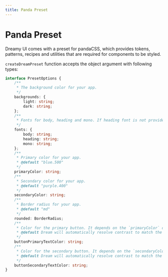 ```yaml
---
title: Panda Preset
---
```


# Panda Preset

Dreamy UI comes with a preset for pandaCSS, which provides tokens, patterns, recipes and utilities that are required for components to be styled.

`createDreamPreset` function accepts the object argument with following types:

```ts
interface PresetOptions {
    /**
     * The background color for your app.
     */
    backgrounds: {
        light: string;
        dark: string;
    };
    /**
     * Fonts for body, heading and mono. If heading font is not provided, it will use body font for headings.
     */
    fonts: {
        body: string;
        heading: string;
        mono: string;
    };
    /**
     * Primary color for your app.
     * @default "blue.500"
     */
    primaryColor: string;
    /**
     * Secondary color for your app.
     * @default "purple.400"
     */
    secondaryColor: string;
    /**
     * Border radius for your app.
     * @default "md"
     */
    rounded: BorderRadius;
    /**
     * Color for the primary button. It depends on the `primaryColor` option.
     * @default Dream will automatically resolve contrast to match the `primaryColor` option.
     */
    buttonPrimaryTextColor: string;
    /**
     * Color for the secondary button. It depends on the `secondaryColor` option.
     * @default Dream will automatically resolve contrast to match the `secondaryColor` option.
     */
    buttonSecondaryTextColor: string;
}
```
